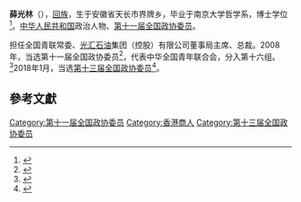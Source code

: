 '''薛光林'''（{{bd|1967年||}}），[[回族|回族]]，生于安徽省天长市界牌乡，毕业于南京大学哲学系，博士学位<ref>{{Cite web |title=薛光林 - 名人堂 - 生意场 - 生意人的沉浮录！ |url=http://31.toocle.com/da/1147.html |website=31.toocle.com |access-date=2022-06-16}}</ref>。[[中华人民共和国|中华人民共和国]]政治人物、[[第十一届全国政协委员|第十一届全国政协委员]]。

担任全国青联常委、[[光汇石油|光汇石油]]集团（控股）有限公司董事局主席、总裁。2008年，当选第十一届全国政协委员<ref>{{cite news|title=第十一届全国政协委员名单|url=http://www.indaa.com.cn/zt/2009qglh/zxzs/200903/t20090303_127573.html|accessdate=2013-04-09|newspaper=新华社北京1月25日电 中国人民政治协商会议第十一届全国委员会委员名单(共2237人，2008年1月25日政协第十届全国委员会常务委员会第二十次会议通过)|date=2008年1月25日|deadurl=yes|archiveurl=https://web.archive.org/web/20130928014403/http://www.indaa.com.cn/zt/2009qglh/zxzs/200903/t20090303_127573.html|archivedate=2013年9月28日}}</ref>，代表中华全国青年联合会，分入第十六组。<ref>{{cite news|title=全国政协信息-薛光林|url=http://www.cppcc.gov.cn/CMS/wylibary/showJcwyxtInfoWylibary.action?tabJcwyxt.guid=11W0006890&wytype=wjwy|accessdate=2013-04-11|newspaper=全国政协委员会|archive-date=2018-01-27|archive-url=https://web.archive.org/web/20180127143359/http://www.cppcc.gov.cn/CMS/wylibary/showJcwyxtInfoWylibary.action?tabJcwyxt.guid=11W0006890&wytype=wjwy|dead-url=no}}</ref>2018年1月，当选[[中国人民政治协商会议第十三届全国委员会委员名单|第十三届全国政协委员]]<ref>{{Cite web|url=http://sports.163.com/18/0126/06/D92BRKK400051C89.html|title=中国人民政治协商会议第十三届全国委员会委员名单|accessdate=2018-01-26|last=|work=网易|archive-url=https://web.archive.org/web/20180127143232/http://sports.163.com/18/0126/06/D92BRKK400051C89.html|archive-date=2018-01-27|dead-url=yes}}</ref>。

==參考文獻==
{{reflist}}

[[Category:第十一届全国政协委员|Category:第十一届全国政协委员]]
[[Category:香港商人|Category:香港商人]]
[[Category:第十三届全国政协委员|Category:第十三届全国政协委员]]


{{中国政治人物小作品}}